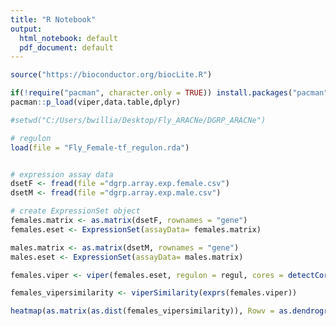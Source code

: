 ```yaml
---
title: "R Notebook"
output:
  html_notebook: default
  pdf_document: default
---
```

```r
source("https://bioconductor.org/biocLite.R")

if(!require("pacman", character.only = TRUE)) install.packages("pacman")
pacman::p_load(viper,data.table,dplyr)

```

```r
#setwd("C:/Users/bwillia/Desktop/Fly_ARACNe/DGRP_ARACNe")

# regulon
load(file = "Fly_Female-tf_regulon.rda")


# expression assay data
dsetF <- fread(file ="dgrp.array.exp.female.csv")
dsetM <- fread(file ="dgrp.array.exp.male.csv")
```

```r
# create ExpressionSet object
females.matrix <- as.matrix(dsetF, rownames = "gene")
females.eset <- ExpressionSet(assayData= females.matrix)

males.matrix <- as.matrix(dsetM, rownames = "gene")
males.eset <- ExpressionSet(assayData= males.matrix)

```


```r
females.viper <- viper(females.eset, regulon = regul, cores = detectCores())
```

```r
females_vipersimilarity <- viperSimilarity(exprs(females.viper))

heatmap(as.matrix(as.dist(females_vipersimilarity)), Rowv = as.dendrogram(hclust(as.dist(females_vipersimilarity), method = "average")), symm = T) #need phenodata to look at drug effects!
```

